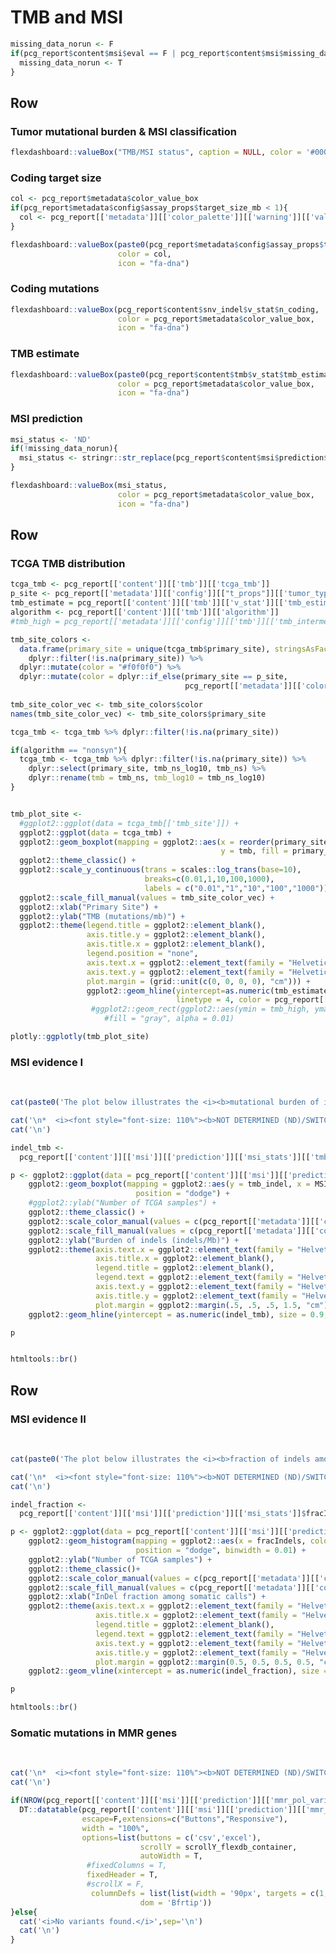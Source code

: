 TMB and MSI
================================================================== 

```r
missing_data_norun <- F
if(pcg_report$content$msi$eval == F | pcg_report$content$msi$missing_data == T){
  missing_data_norun <- T
}
```

Row
-------------------------------------

### Tumor mutational burden & MSI classification

```r
flexdashboard::valueBox("TMB/MSI status", caption = NULL, color = '#000000', icon = NULL)
```

### Coding target size

```r
col <- pcg_report$metadata$color_value_box
if(pcg_report$metadata$config$assay_props$target_size_mb < 1){
  col <- pcg_report[['metadata']][['color_palette']][['warning']][['values']][1]
}

flexdashboard::valueBox(paste0(pcg_report$metadata$config$assay_props$target_size_mb," Mb"),
                        color = col,
                        icon = "fa-dna")
```

### Coding mutations

```r
flexdashboard::valueBox(pcg_report$content$snv_indel$v_stat$n_coding,
                        color = pcg_report$metadata$color_value_box,
                        icon = "fa-dna")
```


### TMB estimate

```r
flexdashboard::valueBox(paste0(pcg_report$content$tmb$v_stat$tmb_estimate," mut/Mb"), 
                        color = pcg_report$metadata$color_value_box,
                        icon = "fa-dna")
```

### MSI prediction

```r

msi_status <- 'ND'
if(!missing_data_norun){
  msi_status <- stringr::str_replace(pcg_report$content$msi$prediction$msi_stats$vb,"MSI status:\n","")
}

flexdashboard::valueBox(msi_status, 
                        color = pcg_report$metadata$color_value_box,
                        icon = "fa-dna")
```


Row {data-height=500}
-------------------------------------

### TCGA TMB distribution {data-width=500 data-padding=15}

```r
tcga_tmb <- pcg_report[['content']][['tmb']][['tcga_tmb']]
p_site <- pcg_report[['metadata']][['config']][["t_props"]][['tumor_type']]
tmb_estimate = pcg_report[['content']][['tmb']][['v_stat']][['tmb_estimate']]
algorithm <- pcg_report[['content']][['tmb']][['algorithm']]
#tmb_high = pcg_report[['metadata']][['config']][['tmb']][['tmb_intermediate_limit']]

tmb_site_colors <- 
  data.frame(primary_site = unique(tcga_tmb$primary_site), stringsAsFactors = F) %>%
    dplyr::filter(!is.na(primary_site)) %>%
  dplyr::mutate(color = "#f0f0f0") %>%
  dplyr::mutate(color = dplyr::if_else(primary_site == p_site,
                                       pcg_report[['metadata']][['color_palette']][['tier']][['values']][1], color))
  
tmb_site_color_vec <- tmb_site_colors$color
names(tmb_site_color_vec) <- tmb_site_colors$primary_site

tcga_tmb <- tcga_tmb %>% dplyr::filter(!is.na(primary_site))

if(algorithm == "nonsyn"){
  tcga_tmb <- tcga_tmb %>% dplyr::filter(!is.na(primary_site)) %>%
    dplyr::select(primary_site, tmb_ns_log10, tmb_ns) %>%
    dplyr::rename(tmb = tmb_ns, tmb_log10 = tmb_ns_log10)
}


tmb_plot_site <-
  #ggplot2::ggplot(data = tcga_tmb[['tmb_site']]) +
  ggplot2::ggplot(data = tcga_tmb) +
  ggplot2::geom_boxplot(mapping = ggplot2::aes(x = reorder(primary_site, tmb_log10, FUN=median), 
                                               y = tmb, fill = primary_site), outlier.size = 0.2) +
  ggplot2::theme_classic() +
  ggplot2::scale_y_continuous(trans = scales::log_trans(base=10), 
                              breaks=c(0.01,1,10,100,1000),
                              labels = c("0.01","1","10","100","1000")) +
  ggplot2::scale_fill_manual(values = tmb_site_color_vec) +
  ggplot2::xlab("Primary Site") +
  ggplot2::ylab("TMB (mutations/mb)") +
  ggplot2::theme(legend.title = ggplot2::element_blank(),
                 axis.title.y = ggplot2::element_blank(),
                 axis.title.x = ggplot2::element_blank(),
                 legend.position = "none",
                 axis.text.x = ggplot2::element_text(family = "Helvetica", angle = 55, vjust=0.5, size = 10),
                 axis.text.y = ggplot2::element_text(family = "Helvetica", size = 10),
                 plot.margin = (grid::unit(c(0, 0, 0, 0), "cm"))) + 
                 ggplot2::geom_hline(yintercept=as.numeric(tmb_estimate), size=0.9, 
                                     linetype = 4, color = pcg_report[['metadata']][['color_palette']][['tier']][['values']][1])
                  #ggplot2::geom_rect(ggplot2::aes(ymin = tmb_high, ymax = 1020, xmin = -Inf, xmax = Inf),
                     #fill = "gray", alpha = 0.01)

plotly::ggplotly(tmb_plot_site)
```

### MSI evidence I {data-width=500 data-padding=15}

<br>


```r

cat(paste0('The plot below illustrates the <i><b>mutational burden of indels</b></i> in ',pcg_report$metadata$sample_name,' (black dashed line) along with the distribution in TCGA samples for samples with known MSI status ( <i>MSI.H</i> = high microsatellite instability, <i>MSS</i> = microsatellite stable):'))
```

```r
cat('\n*  <i><font style="font-size: 110%"><b>NOT DETERMINED (ND)/SWITCHED OFF</b> - evaluated for tumor-control WGS/WES assays only</i></font>', sep = '\n')
cat('\n')
```
    
  
```r
indel_tmb <- 
  pcg_report[['content']][['msi']][['prediction']][['msi_stats']][['tmb_indel']]

p <- ggplot2::ggplot(data = pcg_report[['content']][['msi']][['prediction']][['tcga_dataset']]) +
    ggplot2::geom_boxplot(mapping = ggplot2::aes(y = tmb_indel, x = MSI_status, color = MSI_status, fill = MSI_status),
                            position = "dodge") +
    #ggplot2::ylab("Number of TCGA samples") +
    ggplot2::theme_classic() +
    ggplot2::scale_color_manual(values = c(pcg_report[['metadata']][['color_palette']][['tier']][['values']][2], pcg_report[['metadata']][['color_palette']][['tier']][['values']][1])) +
    ggplot2::scale_fill_manual(values = c(pcg_report[['metadata']][['color_palette']][['tier']][['values']][2], pcg_report[['metadata']][['color_palette']][['tier']][['values']][1])) +
    ggplot2::ylab("Burden of indels (indels/Mb)") +
    ggplot2::theme(axis.text.x = ggplot2::element_text(family = "Helvetica", size = 11),
                   axis.title.x = ggplot2::element_blank(),
                   legend.title = ggplot2::element_blank(),
                   legend.text = ggplot2::element_text(family = "Helvetica", size = 11),
                   axis.text.y = ggplot2::element_text(family = "Helvetica", size = 11),
                   axis.title.y = ggplot2::element_text(family = "Helvetica", size = 11, vjust = 1.5),
                   plot.margin = ggplot2::margin(.5, .5, .5, 1.5, "cm")) +
    ggplot2::geom_hline(yintercept = as.numeric(indel_tmb), size = 0.9, linetype = "dashed")

p


htmltools::br()
```

Row
-------------------------------------

### MSI evidence II {data-width=500 data-padding=15}

<br>


```r

cat(paste0('The plot below illustrates the <i><b>fraction of indels among all calls</b></i> in ',pcg_report$metadata$sample_name, '(black dashed line) along with the distribution in TCGA for samples with known MSI status ( <i>MSI.H</i> = high microsatellite instability, <i>MSS</i> = microsatellite stable):'))

```

```r
cat('\n*  <i><font style="font-size: 110%"><b>NOT DETERMINED (ND)/SWITCHED OFF</b> - evaluated for tumor-control WGS/WES assays only</i></font>', sep = '\n')
cat('\n')
```

```r

indel_fraction <- 
  pcg_report[['content']][['msi']][['prediction']][['msi_stats']]$fracIndels

p <- ggplot2::ggplot(data = pcg_report[['content']][['msi']][['prediction']][['tcga_dataset']]) +
    ggplot2::geom_histogram(mapping = ggplot2::aes(x = fracIndels, color = MSI_status, fill = MSI_status),
                            position = "dodge", binwidth = 0.01) +
    ggplot2::ylab("Number of TCGA samples") +
    ggplot2::theme_classic()+ 
    ggplot2::scale_color_manual(values = c(pcg_report[['metadata']][['color_palette']][['tier']][['values']][2], pcg_report[['metadata']][['color_palette']][['tier']][['values']][1])) +
    ggplot2::scale_fill_manual(values = c(pcg_report[['metadata']][['color_palette']][['tier']][['values']][2], pcg_report[['metadata']][['color_palette']][['tier']][['values']][1])) +
    ggplot2::xlab("InDel fraction among somatic calls") +
    ggplot2::theme(axis.text.x = ggplot2::element_text(family = "Helvetica", size = 11),
                   axis.title.x = ggplot2::element_text(family = "Helvetica", size = 11),
                   legend.title = ggplot2::element_blank(),
                   legend.text = ggplot2::element_text(family = "Helvetica", size = 11),
                   axis.text.y = ggplot2::element_text(family = "Helvetica", size = 11),
                   axis.title.y = ggplot2::element_text(family = "Helvetica", size = 11, vjust = 1.5),
                   plot.margin = ggplot2::margin(0.5, 0.5, 0.5, 0.5, "cm")) +
    ggplot2::geom_vline(xintercept = as.numeric(indel_fraction), size = 0.9, linetype = "dashed")

p

htmltools::br()
```

### Somatic mutations in MMR genes {data-width=500 data-padding=20}

<br>


```r
cat('\n*  <i><font style="font-size: 110%"><b>NOT DETERMINED (ND)/SWITCHED OFF</b> - evaluated for tumor-control WGS/WES assays only</i></font>', sep = '\n')
cat('\n')
```


```r
if(NROW(pcg_report[['content']][['msi']][['prediction']][['mmr_pol_variants']]) > 0){
  DT::datatable(pcg_report[['content']][['msi']][['prediction']][['mmr_pol_variants']], 
                escape=F,extensions=c("Buttons","Responsive"), 
                width = "100%",
                options=list(buttons = c('csv','excel'), 
                             scrollY = scrollY_flexdb_container, 
                             autoWidth = T, 
                 #fixedColumns = T,
                 fixedHeader = T,
                 #scrollX = F,
                  columnDefs = list(list(width = '90px', targets = c(1,2,3,4,5))),
                             dom = 'Bfrtip'))
}else{
  cat('<i>No variants found.</i>',sep='\n')
  cat('\n')
}
```
<br><br>
